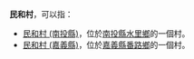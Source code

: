 '''民和村'''，可以指：
* [[民和村_(南投縣)|民和村 (南投縣)]]，位於[[南投縣|南投縣]][[水里鄉|水里鄉]]的一個村。
* [[民和村_(嘉義縣)|民和村 (嘉義縣)]]，位於[[嘉義縣|嘉義縣]][[番路鄉|番路鄉]]的一個村。
{{消歧義|cat=三字地名消歧義}}